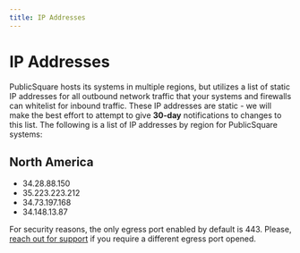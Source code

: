 ```yaml
---
title: IP Addresses
---
```



# IP Addresses

PublicSquare hosts its systems in multiple regions, but utilizes a list of static IP addresses for all outbound network traffic that your systems and firewalls can whitelist for inbound traffic.
These IP addresses are static - we will make the best effort to attempt to give **30-day** notifications to changes to this list.
The following is a list of IP addresses by region for PublicSquare systems:

## North America

- 34.28.88.150
- 35.223.223.212
- 34.73.197.168
- 34.148.13.87

<Alert>For security reasons, the only egress port enabled by default is 443. Please, [reach out for support](mailto:support@publicsquare.com) if you require a different egress port opened.</Alert>
